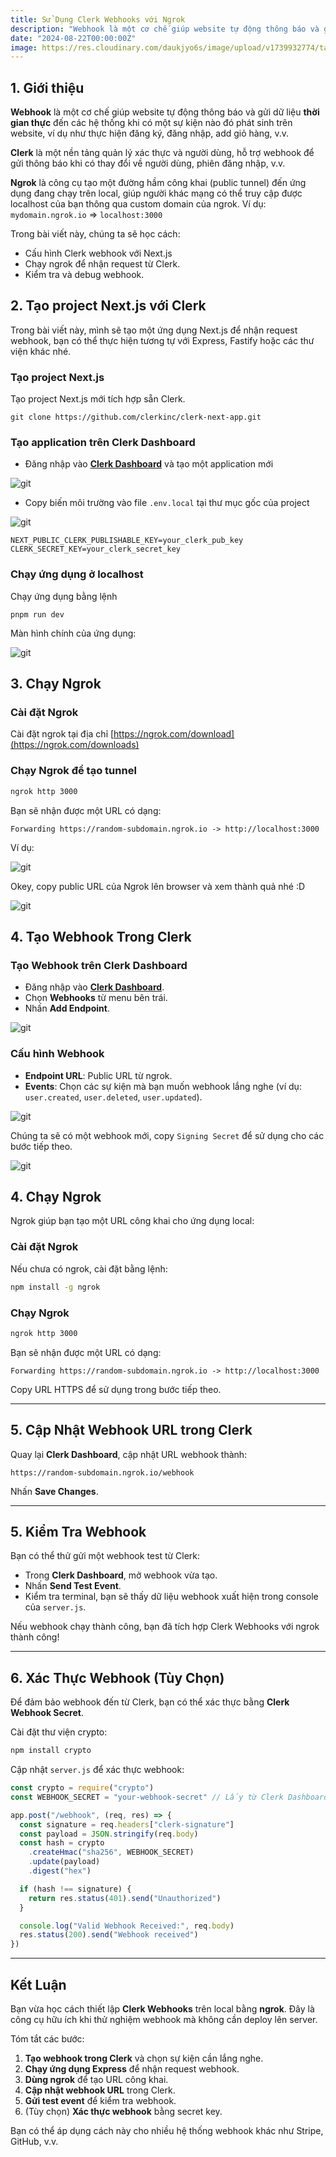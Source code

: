 ```yaml
---
title: Sử Dụng Clerk Webhooks với Ngrok
description: "Webhook là một cơ chế giúp website tự động thông báo và gửi dữ liệu thời gian thực đến các hệ thống khi có một sự kiện nào đó phát sinh trên website"
date: "2024-08-22T00:00:00Z"
image: https://res.cloudinary.com/daukjyo6s/image/upload/v1739932774/taitd.io.vn/2198f52b2bb1382d78469b0de94c962c25c0782d-4800x2520_1_k1lk5i.webp
---
```


## 1. Giới thiệu

**Webhook** là một cơ chế giúp website tự động thông báo và gửi dữ liệu **thời gian thực** đến các hệ thống khi có một sự kiện nào đó phát sinh trên website, ví dụ như thực hiện đăng ký, đăng nhập, add giỏ hàng, v.v.

**Clerk** là một nền tảng quản lý xác thực và người dùng, hỗ trợ webhook để gửi thông báo khi có thay đổi về người dùng, phiên đăng nhập, v.v.

**Ngrok** là công cụ tạo một đường hầm công khai (public tunnel) đến ứng dụng đang chạy trên local, giúp người khác mạng có thể truy cập được localhost của bạn thông qua custom domain của ngrok.
Ví dụ: `mydomain.ngrok.io` => `localhost:3000`

Trong bài viết này, chúng ta sẽ học cách:

- Cấu hình Clerk webhook với Next.js
- Chạy ngrok để nhận request từ Clerk.
- Kiểm tra và debug webhook.

## 2. Tạo project Next.js với Clerk

Trong bài viết này, mình sẽ tạo một ứng dụng Next.js để nhận request webhook, bạn có thể thực hiện tương tự với Express, Fastify hoặc các thư viện khác nhé.

### Tạo project Next.js

Tạo project Next.js mới tích hợp sẵn Clerk.

```shell
git clone https://github.com/clerkinc/clerk-next-app.git
```

### Tạo application trên Clerk Dashboard

- Đăng nhập vào **[Clerk Dashboard](https://dashboard.clerk.dev/)** và tạo một application mới

<Image
  src="https://res.cloudinary.com/daukjyo6s/image/upload/v1739945402/taitd.io.vn/socialscreenshots-2_19_2025_1_08_53_PM_am5oeg.png"
  width={1920}
  height={1024}
  alt="git"
/>

- Copy biến môi trường vào file `.env.local` tại thư mục gốc của project

<Image
  src="https://res.cloudinary.com/daukjyo6s/image/upload/v1739949709/taitd.io.vn/socialscreenshots-2_19_2025_2_20_56_PM_j48q3u.png"
  width={1920}
  height={1024}
  alt="git"
/>

```env
NEXT_PUBLIC_CLERK_PUBLISHABLE_KEY=your_clerk_pub_key
CLERK_SECRET_KEY=your_clerk_secret_key
```

### Chạy ứng dụng ở localhost

Chạy ứng dụng bằng lệnh

```shell
pnpm run dev
```

Màn hình chính của ứng dụng:

<Image
  src="https://res.cloudinary.com/daukjyo6s/image/upload/v1739954042/taitd.io.vn/socialscreenshots-2_19_2025_3_32_46_PM_wqw6gx.png"
  width={1920}
  height={1024}
  alt="git"
/>

## 3. Chạy Ngrok

### Cài đặt Ngrok

Cài đặt ngrok tại địa chỉ [https://ngrok.com/download](https://ngrok.com/downloads)

### Chạy Ngrok để tạo tunnel

```sh
ngrok http 3000
```

Bạn sẽ nhận được một URL có dạng:

```
Forwarding https://random-subdomain.ngrok.io -> http://localhost:3000
```

Ví dụ:

<Image
  src="https://res.cloudinary.com/daukjyo6s/image/upload/v1739962573/taitd.io.vn/socialscreenshots-2_19_2025_5_55_16_PM_ly48ez.png"
  width={1920}
  height={1024}
  alt="git"
/>

Okey, copy public URL của Ngrok lên browser và xem thành quả nhé :D

<Image
  src="https://res.cloudinary.com/daukjyo6s/image/upload/v1739962802/taitd.io.vn/socialscreenshots-2_19_2025_5_59_47_PM_hzcgro.png"
  width={1920}
  height={1024}
  alt="git"
/>

## 4. Tạo Webhook Trong Clerk

### Tạo Webhook trên Clerk Dashboard

- Đăng nhập vào **[Clerk Dashboard](https://dashboard.clerk.dev/)**.
- Chọn **Webhooks** từ menu bên trái.
- Nhấn **Add Endpoint**.

<Image
  src="https://res.cloudinary.com/daukjyo6s/image/upload/v1739963352/taitd.io.vn/socialscreenshots-2_19_2025_6_09_00_PM_lsgak2.png"
  width={1920}
  height={1024}
  alt="git"
/>

### Cấu hình Webhook

- **Endpoint URL**: Public URL từ ngrok.
- **Events**: Chọn các sự kiện mà bạn muốn webhook lắng nghe (ví dụ: `user.created`, `user.deleted`, `user.updated`).

<Image
  src="https://res.cloudinary.com/daukjyo6s/image/upload/v1739963681/taitd.io.vn/socialscreenshots-2_19_2025_6_14_30_PM_dzkktu.png"
  width={1920}
  height={1024}
  alt="git"
/>

Chúng ta sẽ có một webhook mới, copy `Signing Secret` để sử dụng cho các bước tiếp theo.

<Image
  src="https://res.cloudinary.com/daukjyo6s/image/upload/v1739963881/taitd.io.vn/socialscreenshots-2_19_2025_6_17_47_PM_nfbbu6.png"
  width={1920}
  height={1024}
  alt="git"
/>

## 4. Chạy Ngrok

Ngrok giúp bạn tạo một URL công khai cho ứng dụng local:

### Cài đặt Ngrok

Nếu chưa có ngrok, cài đặt bằng lệnh:

```sh
npm install -g ngrok
```

### Chạy Ngrok

```sh
ngrok http 3000
```

Bạn sẽ nhận được một URL có dạng:

```
Forwarding https://random-subdomain.ngrok.io -> http://localhost:3000
```

Copy URL HTTPS để sử dụng trong bước tiếp theo.

---

## 5. Cập Nhật Webhook URL trong Clerk

Quay lại **Clerk Dashboard**, cập nhật URL webhook thành:

```
https://random-subdomain.ngrok.io/webhook
```

Nhấn **Save Changes**.

---

## 5. Kiểm Tra Webhook

Bạn có thể thử gửi một webhook test từ Clerk:

- Trong **Clerk Dashboard**, mở webhook vừa tạo.
- Nhấn **Send Test Event**.
- Kiểm tra terminal, bạn sẽ thấy dữ liệu webhook xuất hiện trong console của `server.js`.

Nếu webhook chạy thành công, bạn đã tích hợp Clerk Webhooks với ngrok thành công!

---

## 6. Xác Thực Webhook (Tùy Chọn)

Để đảm bảo webhook đến từ Clerk, bạn có thể xác thực bằng **Clerk Webhook Secret**.

Cài đặt thư viện crypto:

```sh
npm install crypto
```

Cập nhật `server.js` để xác thực webhook:

```javascript
const crypto = require("crypto")
const WEBHOOK_SECRET = "your-webhook-secret" // Lấy từ Clerk Dashboard

app.post("/webhook", (req, res) => {
  const signature = req.headers["clerk-signature"]
  const payload = JSON.stringify(req.body)
  const hash = crypto
    .createHmac("sha256", WEBHOOK_SECRET)
    .update(payload)
    .digest("hex")

  if (hash !== signature) {
    return res.status(401).send("Unauthorized")
  }

  console.log("Valid Webhook Received:", req.body)
  res.status(200).send("Webhook received")
})
```

---

## Kết Luận

Bạn vừa học cách thiết lập **Clerk Webhooks** trên local bằng **ngrok**. Đây là công cụ hữu ích khi thử nghiệm webhook mà không cần deploy lên server.

Tóm tắt các bước:

1. **Tạo webhook trong Clerk** và chọn sự kiện cần lắng nghe.
2. **Chạy ứng dụng Express** để nhận request webhook.
3. **Dùng ngrok** để tạo URL công khai.
4. **Cập nhật webhook URL** trong Clerk.
5. **Gửi test event** để kiểm tra webhook.
6. (Tùy chọn) **Xác thực webhook** bằng secret key.

Bạn có thể áp dụng cách này cho nhiều hệ thống webhook khác như Stripe, GitHub, v.v.
